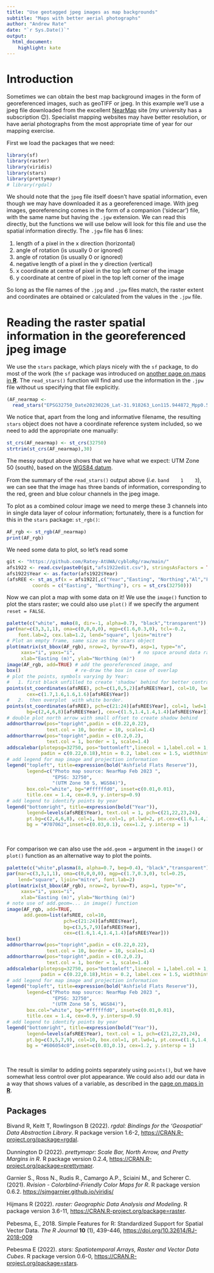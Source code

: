 ```yaml
---
title: "Use geotagged jpeg images as map backgrounds"
subtitle: "Maps with better aerial photographs"
author: "Andrew Rate"
date: "`r Sys.Date()`"
output: 
  html_document:
    highlight: kate
---
```


<style type="text/css">
  body{
  font-size: 11pt;
}
</style>

# Introduction

Sometimes we can obtain the best map background images in the form of
georeferenced images, such as geoTIFF or jpeg. In this example we'll use a jpeg
file downloaded from the excellent
[NearMap](https://www.nearmap.com/au/en){target="_blank"} site (my university
has a subscription 😊). Specialist mapping websites may have better resolution,
or have aerial photographs from the most appropriate time of year for our
mapping exercise.

First we load the packages that we need:

```r
library(sf)
library(raster)
library(viridis)
library(stars)
library(prettymapr)
# library(rgdal)
```

We should note that the `jpeg` file itself doesn't have spatial information, even 
though we may have downloaded it as a georeferenced image. With jpeg images, 
georeferencing comes in the form of a companion ('sidecar') file, with the same
name but having the `.jgw` extension. We can read this directly, but the
functions we will use below will look for this file and use the spatial
information directly. The `.jgw` file has 6 lines:

1. length of a pixel in the x direction (horizontal)
2. angle of rotation (is usually 0 or ignored)
3. angle of rotation (is usually 0 or ignored)
4. negative length of a pixel in the y direction (vertical)
5. x coordinate at centre of pixel in the top left corner of the image
6. y coordinate at centre of pixel in the top left corner of the image

So long as the file names of the `.jpg` and `.jpw` files match, the raster
extent and coordinates are obtained or calculated from the values in the `.jpw`
file.

# Reading the raster spatial information in the georeferenced jpeg image

We use the `stars` package, which plays nicely with the `sf` package, to do most
of the work (the `sf` package was introduced on [another page on maps in
**R**](fmaps.html). The `read_stars()` function will find and use the
information in the `.jpw` file without us specifying that file explicitly.

```r
(AF_nearmap <- 
  read_stars("EPSG32750_Date20230226_Lat-31.918263_Lon115.944872_Mpp0.597.jpg"))
```

We notice that, apart from the long and informative filename, the resulting 
`stars` object does not have a coordinate reference system included, so we need 
to add the appropriate one manually:

```r
st_crs(AF_nearmap) <- st_crs(32750)
strtrim(st_crs(AF_nearmap),30)
```

The messy output above shows that we have what we expect: UTM Zone 50 (south),
based on the [WGS84 datum](https://support.virtual-surveyor.com/en/support/solutions/articles/1000261351-what-is-wgs84-){target="_blank"}.

From the summary of the `read_stars()` output above (*i.e*. `band    1    3`), 
we can see that the image has three bands of information, corresponding to the
red, green and blue colour channels in the jpeg image.

To plot as a combined colour image we need to merge these 3 channels into in 
single data layer of colour information; fortunately, there is a function 
for this in the `stars` package: `st_rgb()`:

```r
AF_rgb <- st_rgb(AF_nearmap)
print(AF_rgb)
```

We need some data to plot, so let's read some

```r
git <- "https://github.com/Ratey-AtUWA/cybloRg/raw/main/"
afs1922 <- read.csv(paste0(git,"afs1922edit.csv"), stringsAsFactors = TRUE)
afs1922$Year <- as.factor(afs1922$Year)
(afsREE <- st_as_sf(x = afs1922[,c("Year","Easting", "Northing","Al","Fe","REE")],
         coords = c("Easting", "Northing"), crs = st_crs(32750)))
```

Now we can plot a map with some data on it! We use the `image()` function to
plot the stars raster; we could also use `plot()` if we specify the argument
`reset = FALSE`.

```r
palette(c("white", mako(8, dir=-1, alpha=0.7), "black","transparent")) # custom palette
par(mar=c(3,3,1,1), oma=c(0,0,0,0), mgp=c(1.6,0.3,0), tcl=-0.2, 
    font.lab=2, cex.lab=1.2, lend="square", ljoin="mitre")
# Plot an empty frame, same size as the stars object
plot(matrix(st_bbox(AF_rgb), nrow=2, byrow=T), asp=1, type="n", 
     xaxs="i", yaxs="i",                      # no space around data range
     xlab="Easting (m)", ylab="Northing (m)") 
image(AF_rgb, add=TRUE) # add the georeferenced image, and
box()                   # re-draw the box in case of overlap
# plot the points, symbols varying by Year:
#   1. first black unfilled to create 'shadow' behind for better contrast... 
points(st_coordinates(afsREE), pch=c(1,0,5,2)[afsREE$Year], col=10, lwd=2,
       cex=c(1.7,1.6,1.6,1.6)[afsREE$Year])
#   2.  then overplot  with white border. 
points(st_coordinates(afsREE), pch=c(21:24)[afsREE$Year], col=1, lwd=1.5,
       bg=c(2,4,6,8)[afsREE$Year], cex=c(1.5,1.4,1.4,1.4)[afsREE$Year])
# double plot north arrow with small offset to create shadow behind
addnortharrow(pos="topright",padin = c(0.22,0.22), 
              text.col = 10, border = 10, scale=1.4)
addnortharrow(pos="topright",padin = c(0.2,0.2), 
              text.col = 1, border = 1, scale=1.4)
addscalebar(plotepsg=32750, pos="bottomleft",linecol = 1,label.col = 1,
            padin = c(0.22,0.18),htin = 0.2, label.cex = 1.5, widthhint = 0.15)
# add legend for map image and projection information
legend("topleft", title=expression(bold("Ashfield Flats Reserve")),
       legend=c("Photo map source: NearMap Feb 2023 ",
                "EPSG: 32750",
                "(UTM Zone 50 S, WGS84)"),
       box.col="white", bg="#ffffffd0", inset=c(0.01,0.01), 
       title.cex = 1.4, cex=0.9, y.intersp=0.9)
# add legend to identify points by year
legend("bottomright", title=expression(bold("Year")),
       legend=levels(afsREE$Year), text.col = 1, pch=c(21,22,23,24), 
       pt.bg=c(2,4,6,8), col=1, box.col=1, pt.lwd=2, pt.cex=c(1.6,1.4,1.4,1.4), 
       bg = "#707062",inset=c(0.03,0.1), cex=1.2, y.intersp = 1)
```

<p>&nbsp;</p>

For comparison we can also use the `add.geom =` argument in the `image()` or
`plot()` function as an alternative way to plot the points.

```r
palette(c("white",plasma(8, alpha=0.7, beg=0.4), "black","transparent"))
par(mar=c(3,3,1,1), oma=c(0,0,0,0), mgp=c(1.7,0.3,0), tcl=0.25,
    lend="square", ljoin="mitre", font.lab=2)
plot(matrix(st_bbox(AF_rgb), nrow=2, byrow=T), asp=1, type="n", 
     xaxs="i", yaxs="i",
     xlab="Easting (m)", ylab="Northing (m)")
# note use of add.geom=... in image() function
image(AF_rgb, add=TRUE, 
      add.geom=list(afsREE, col=10, 
                    pch=c(21:24)[afsREE$Year], 
                    bg=c(3,5,7,9)[afsREE$Year], 
                    cex=c(1.6,1.4,1.4,1.4)[afsREE$Year]))
box()
addnortharrow(pos="topright",padin = c(0.22,0.22), 
              text.col = 10, border = 10, scale=1.4)
addnortharrow(pos="topright",padin = c(0.2,0.2), 
              text.col = 1, border = 1, scale=1.4)
addscalebar(plotepsg=32750, pos="bottomleft",linecol = 1,label.col = 1,
            padin = c(0.22,0.18),htin = 0.2, label.cex = 1.5, widthhint = 0.15)
# add legend for map image and projection information
legend("topleft", title=expression(bold("Ashfield Flats Reserve")),
       legend=c("Photo map source: NearMap Feb 2023 ",
                "EPSG: 32750",
                "(UTM Zone 50 S, WGS84)"),
       box.col="white", bg="#ffffffd0", inset=c(0.01,0.01), 
       title.cex = 1.4, cex=0.9, y.intersp=0.9)
# add legend to identify points by year
legend("bottomright", title=expression(bold("Year")),
       legend=levels(afsREE$Year), text.col = 1, pch=c(21,22,23,24), 
       pt.bg=c(3,5,7,9), col=10, box.col=1, pt.lwd=1, pt.cex=c(1.6,1.4,1.4,1.4), 
       bg = "#606054c0",inset=c(0.03,0.1), cex=1.2, y.intersp = 1)
```

<p>&nbsp;</p>

The result is similar to adding points separately using `points()`, but we have
somewhat less control over plot appearance. We could also add our data in a way
that shows values of a variable, as described in the [page on maps in
**R**](maps.html).

## Packages

Bivand R, Keitt T, Rowlingson B (2022). *rgdal: Bindings for the 'Geospatial' Data Abstraction*
  *Library*. R package version 1.6-2, [https://CRAN.R-project.org/package=rgdal](https://CRAN.R-project.org/package=rgdal){target="_blank"}.
  
Dunnington D (2022). _prettymapr: Scale Bar, North Arrow, and Pretty Margins in
R_. R package version 0.2.4,
[https://CRAN.R-project.org/package=prettymapr](https://CRAN.R-project.org/package=prettymapr){target="_blank"}.
  
Garnier S., Ross N., Rudis R., Camargo A.P., Sciaini M., and Scherer C.
  (2021). *Rvision - Colorblind-Friendly Color Maps for R*. R package version 0.6.2. [https://sjmgarnier.github.io/viridis/](https://sjmgarnier.github.io/viridis/){target="_blank"}

Hijmans R (2022). _raster: Geographic Data Analysis and Modeling_. R package
version 3.6-11,
[https://CRAN.R-project.org/package=raster](https://CRAN.R-project.org/package=raster){target="_blank"}.

Pebesma, E., 2018. Simple Features for R: Standardized Support for Spatial Vector Data. *The R*
  *Journal* **10** (1), 439-446, [https://doi.org/10.32614/RJ-2018-009](https://doi.org/10.32614/RJ-2018-009){target="_blank"}

Pebesma E (2022). _stars: Spatiotemporal Arrays, Raster and Vector Data Cubes_.
R package version 0.6-0,
[https://CRAN.R-project.org/package=stars](https://CRAN.R-project.org/package=stars){target="_blank"}.

